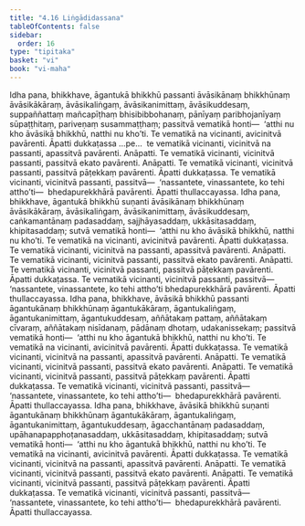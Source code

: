 ```yaml
---
title: "4.16 Liṅgādidassana"
tableOfContents: false
sidebar:
  order: 16
type: "tipitaka"
basket: "vi"
book: "vi-maha"
---
```



<DynamicBreadcrumb />

<Division number="229" book="vi-maha" e="ch" v="3" p="245">

<Paragraph number="1053" book="vi-maha">
Idha pana, bhikkhave, āgantukā bhikkhū passanti āvāsikānaṃ bhikkhūnaṃ āvāsikākāraṃ, āvāsikaliṅgaṃ, āvāsikanimittaṃ, āvāsikuddesaṃ, suppaññattaṃ mañcapīṭhaṃ bhisibibbohanaṃ, pānīyaṃ paribhojanīyaṃ sūpaṭṭhitaṃ, pariveṇaṃ susammaṭṭhaṃ; passitvā vematikā honti—  ‘atthi nu kho āvāsikā bhikkhū, natthi nu kho’ti. Te vematikā na vicinanti, avicinitvā pavārenti. Āpatti dukkaṭassa …pe…  te vematikā vicinanti, vicinitvā na passanti, apassitvā pavārenti. Anāpatti. Te vematikā vicinanti, vicinitvā passanti, passitvā ekato pavārenti. Anāpatti. Te vematikā vicinanti, vicinitvā passanti, passitvā pāṭekkaṃ pavārenti. Āpatti dukkaṭassa. Te vematikā vicinanti, vicinitvā passanti, passitvā—  ‘nassantete, vinassantete, ko tehi attho’ti—  bhedapurekkhārā pavārenti. Āpatti thullaccayassa.
</Paragraph>

<Paragraph number="1054" book="vi-maha">
Idha pana, bhikkhave, āgantukā bhikkhū suṇanti āvāsikānaṃ bhikkhūnaṃ āvāsikākāraṃ, āvāsikaliṅgaṃ, āvāsikanimittaṃ, āvāsikuddesaṃ, caṅkamantānaṃ padasaddaṃ, sajjhāyasaddaṃ, ukkāsitasaddaṃ, khipitasaddaṃ; sutvā vematikā honti—  ‘atthi nu kho āvāsikā bhikkhū, natthi nu kho’ti. Te vematikā na vicinanti, avicinitvā pavārenti. Āpatti dukkaṭassa. Te vematikā vicinanti, vicinitvā na passanti, apassitvā pavārenti. Anāpatti. Te vematikā vicinanti, vicinitvā passanti, passitvā ekato pavārenti. Anāpatti. Te vematikā vicinanti, vicinitvā passanti, passitvā pāṭekkaṃ pavārenti. Āpatti dukkaṭassa. Te vematikā vicinanti, vicinitvā passanti, passitvā—  ‘nassantete, vinassantete, ko tehi attho’ti bhedapurekkhārā pavārenti. Āpatti thullaccayassa.
</Paragraph>

<Paragraph number="1055" book="vi-maha">
Idha pana, bhikkhave, āvāsikā bhikkhū passanti āgantukānaṃ bhikkhūnaṃ āgantukākāraṃ, āgantukaliṅgaṃ, āgantukanimittaṃ, āgantukuddesaṃ, aññātakaṃ pattaṃ, aññātakaṃ cīvaraṃ, aññātakaṃ nisīdanaṃ, pādānaṃ dhotaṃ, udakanissekaṃ; passitvā vematikā honti—  ‘atthi nu kho āgantukā bhikkhū, natthi nu kho’ti. Te vematikā na vicinanti, avicinitvā pavārenti. Āpatti dukkaṭassa. Te vematikā vicinanti, vicinitvā na passanti, apassitvā pavārenti. Anāpatti. Te vematikā vicinanti, vicinitvā passanti, passitvā ekato pavārenti. Anāpatti. Te vematikā vicinanti, vicinitvā passanti, passitvā pāṭekkaṃ pavārenti. Āpatti dukkaṭassa. Te vematikā vicinanti, vicinitvā passanti, passitvā—  ‘nassantete, vinassantete, ko tehi attho’ti—  bhedapurekkhārā pavārenti. Āpatti thullaccayassa.
</Paragraph>

<Paragraph number="1056" book="vi-maha">
Idha pana, bhikkhave, āvāsikā bhikkhū suṇanti āgantukānaṃ bhikkhūnaṃ āgantukākāraṃ, āgantukaliṅgaṃ, āgantukanimittaṃ, āgantukuddesaṃ, āgacchantānaṃ padasaddaṃ, upāhanapapphoṭanasaddaṃ, ukkāsitasaddaṃ, khipitasaddaṃ; sutvā vematikā honti—  ‘atthi nu kho āgantukā bhikkhū, natthi nu kho’ti. Te vematikā na vicinanti, avicinitvā pavārenti. Āpatti dukkaṭassa. Te vematikā vicinanti, vicinitvā na passanti, apassitvā pavārenti. Anāpatti. Te vematikā vicinanti, vicinitvā passanti, passitvā ekato pavārenti. Anāpatti. Te vematikā vicinanti, vicinitvā passanti, passitvā pāṭekkaṃ pavārenti. Āpatti dukkaṭassa. Te vematikā vicinanti, vicinitvā passanti, passitvā—  ‘nassantete, vinassantete, ko tehi attho’ti—  bhedapurekkhārā pavārenti. Āpatti thullaccayassa.
</Paragraph>
</Division>